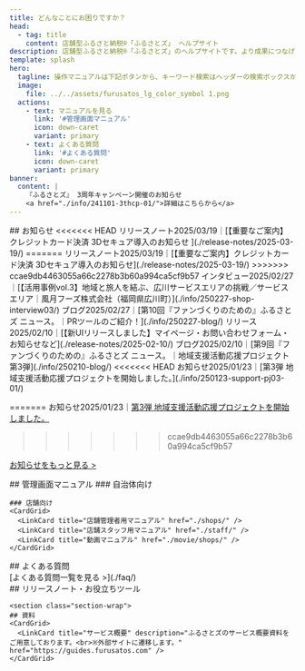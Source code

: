 ```yaml
---
title: どんなことにお困りですか？
head:
  - tag: title
    content: 店舗型ふるさと納税®「ふるさとズ」 ヘルプサイト
description: 店舗型ふるさと納税®「ふるさとズ」のヘルプサイトです。より成果につなげるための「操作方法」や「よくあるご質問」、新機能をお知らせする「リリースノート」や販促にご利用いただける「お役立ちツール」などをお届けします。
template: splash
hero:
  tagline: 操作マニュアルは下記ボタンから、キーワード検索はヘッダーの検索ボックスからご利用ください。
  image:
    file: ../../assets/furusatos_lg_color_symbol 1.png
  actions:
    - text: マニュアルを見る
      link: '#管理画面マニュアル'
      icon: down-caret
      variant: primary
    - text: よくある質問
      link: '#よくある質問'
      icon: down-caret
      variant: primary
banner:
  content: |
    『ふるさとズ』 3周年キャンペーン開催のお知らせ
    <a href="./info/241101-3thcp-01/">詳細はこちらから</a>
---
```


<section id="top-index">
 <Navigation />
  ## お知らせ
<<<<<<< HEAD
  <span class="label">リリースノート</span>2025/03/19｜[【重要なご案内】クレジットカード決済 3Dセキュア導入のお知らせ  ](./release-notes/2025-03-19/)  
=======
  <span class="label">リリースノート</span>2025/03/19｜[【重要なご案内】クレジットカード決済 3Dセキュア導入のお知らせ](./release-notes/2025-03-19/)  
>>>>>>> ccae9db4463055a66c2278b3b60a994ca5cf9b57
  <span class="label">インタビュー</span>2025/02/27｜[【活用事例vol.3】地域と旅人を結ぶ、広川サービスエリアの挑戦／サービスエリア｜風月フーズ株式会社（福岡県広川町）](./info/250227-shop-interview03/)  
  <span class="label">ブログ</span>2025/02/27｜[第10回『ファンづくりのための』ふるさとズ ニュース。｜PRツールのご紹介！](./info/250227-blog/)  
  <span class="label">リリース</span>2025/02/10｜[【新UIリリースしました】マイページ・お問い合わせフォーム・お知らせなど](./release-notes/2025-02-10/)   
  <span class="label">ブログ</span>2025/02/10｜[第9回『ファンづくりのための』ふるさとズ ニュース。｜地域支援活動応援プロジェクト第3弾](./info/250210-blog/)   
<<<<<<< HEAD
  <span class="label">お知らせ</span>2025/01/23｜[第3弾 地域支援活動応援プロジェクトを開始しました。](./info/250123-support-pj03-01/)  

=======
  <span class="label">お知らせ</span>2025/01/23｜[第3弾 地域支援活動応援プロジェクトを開始しました。](./info/250123-support-pj03-01/)   
>>>>>>> ccae9db4463055a66c2278b3b60a994ca5cf9b57
  
  

   


  
  [お知らせをもっと見る >](./info/)


  <section class="section-wrap">
    ## 管理画面マニュアル
    ### 自治体向け
    <CardGrid>
      <LinkCard title="Web（テキスト）マニュアル" href="./lg/" />
      <LinkCard title="動画マニュアル" href="./movie/lg/" />
    </CardGrid>

    ### 店舗向け
    <CardGrid>
      <LinkCard title="店舗管理者用マニュアル" href="./shops/" />
      <LinkCard title="店舗スタッフ用マニュアル" href="./staff/" />
      <LinkCard title="動画マニュアル" href="./movie/shops/" />
    </CardGrid>
  </section>

  <section class="section-wrap">
    ## よくある質問
    <div class="col4-wrap">
      <div class="col"><LinkCard title="Q.クレジットカード決済分でキャンセル依頼が発生したとき" href="./faq/creditcancel/" /></div>
      <div class="col"><LinkCard title="Q.電子チケットの確認方法を教えてください" href="./lg/e-ticket/" /></div>
      <div class="col"><LinkCard title="Q.寄附を間違った場合は店側で削除が可能でしょうか？" href="./faq/delete/" /></div>
      <div class="col"><LinkCard title="Q.管理画面のステータス欄の承認済みはどのような意味ですか？" href="./faq/approved/" /></div>
      <div class="col"><LinkCard title="Q.LINEでのログインについて" href="./shops/linelogin/" /></div>
    </div>
    [よくある質問一覧を見る >](./faq/)
  </section>

  <section class="section-wrap">
    ## リリースノート・お役立ちツール
    <CardGrid>
      <LinkCard title="リリースノート" description="ふるさとズの新機能や改善など、日々のリリースに関する情報を確認できます。" href="./release-notes/" />
      <LinkCard title="お役立ちツール" description="販促にご利用いただけるツールを配布しています。" href="./promotion-tools/" />
    </CardGrid>
  </section>

    <section class="section-wrap">
    ## 資料
    <CardGrid>
      <LinkCard title="サービス概要" description="ふるさとズのサービス概要資料をご用意しております。<br>※外部サイトに遷移します。" href="https://guides.furusatos.com" />
    </CardGrid>
  </section>
</section>
